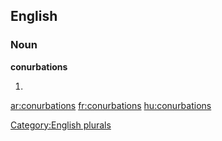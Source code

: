 ==English==

===Noun===
'''conurbations'''

# {{plural of|[[conurbation]]}}

[[Category:English plurals]]

[[ar:conurbations]]
[[fr:conurbations]]
[[hu:conurbations]]